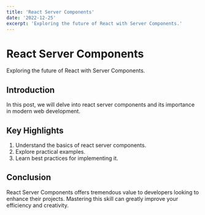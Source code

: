 ```yaml
---
title: 'React Server Components'
date: '2022-12-25'
excerpt: 'Exploring the future of React with Server Components.'
---
```


# React Server Components

Exploring the future of React with Server Components.

## Introduction

In this post, we will delve into react server components and its importance in modern web development.

## Key Highlights

1. Understand the basics of react server components.
2. Explore practical examples.
3. Learn best practices for implementing it.

## Conclusion

React Server Components offers tremendous value to developers looking to enhance their projects. Mastering this skill can greatly improve your efficiency and creativity.
